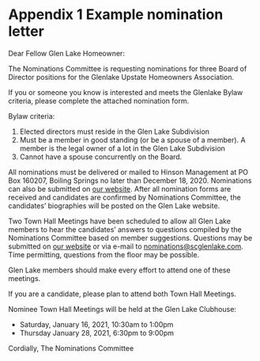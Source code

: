 # Appendix 1 Example nomination letter

Dear Fellow Glen Lake Homeowner:

The Nominations Committee is requesting nominations for three Board of Director positions for the Glenlake Upstate Homeowners Association.

If you or someone you know is interested and meets the Glenlake Bylaw criteria, please complete the attached nomination form.

Bylaw criteria:

1.  Elected directors must reside in the Glen Lake Subdivision
1.  Must be a member in good standing (or be a spouse of a member). A member is the legal owner of a lot in the Glen Lake Subdivision
1.  Cannot have a spouse concurrently on the Board.

All nominations must be delivered or mailed to Hinson Management at PO Box 160207, Boiling Springs no later than December 18, 2020. Nominations can also be submitted on [our website](https://www.scglenlake.com/p/Board-Election-Nominations-2021). After all nomination forms are received and candidates are confirmed by Nominations Committee, the candidates' biographies will be posted on the Glen Lake website.

Two Town Hall Meetings have been scheduled to allow all Glen Lake members to hear the candidates' answers to questions compiled by the Nominations Committee based on member suggestions. Questions may be submitted on [our website](https://www.scglenlake.com/p/Submit-questions-for-nominees) or via e-mail to [nominations\@scglenlake.com](mailto:nominations@scglenlake.com){.email}. Time permitting, questions from the floor may be possible.

Glen Lake members should make every effort to attend one of these meetings.

If you are a candidate, please plan to attend both Town Hall Meetings.

Nominee Town Hall Meetings will be held at the Glen Lake Clubhouse:

-   Saturday, January 16, 2021, 10:30am to 1:00pm
-   Thursday January 28, 2021, 6:30pm to 9:00pm

Cordially, The Nominations Committee